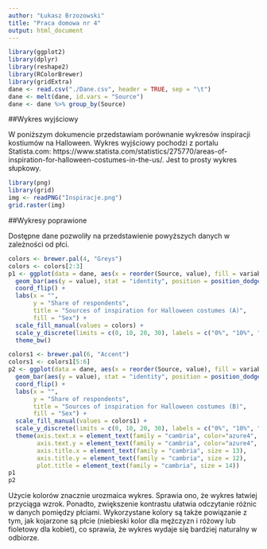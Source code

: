 ```yaml
---
author: "Łukasz Brzozowski"
title: "Praca domowa nr 4"
output: html_document
---
```

  
```r
library(ggplot2)
library(dplyr)
library(reshape2)
library(RColorBrewer)
library(gridExtra)
dane <- read.csv("./Dane.csv", header = TRUE, sep = "\t")
dane <- melt(dane, id.vars = "Source")
dane <- dane %>% group_by(Source)
```

##Wykres wyjściowy

W poniższym dokumencie przedstawiam porównanie wykresów inspiracji kostiumów na Halloween. Wykres wyjściowy pochodzi z portalu Statista.com:
https://www.statista.com/statistics/275770/areas-of-inspiration-for-halloween-costumes-in-the-us/.
Jest to prosty wykres słupkowy.

```r
library(png)
library(grid)
img <- readPNG("Inspiracje.png")
grid.raster(img)
```

##Wykresy poprawione

Dostępne dane pozwoliły na przedstawienie powyższych danych w zależności od płci. 
```r
colors <- brewer.pal(4, "Greys")
colors <- colors[2:3]
p1 <- ggplot(data = dane, aes(x = reorder(Source, value), fill = variable)) +
  geom_bar(aes(y = value), stat = "identity", position = position_dodge(), width = 0.7) +
  coord_flip() +
  labs(x = "", 
       y = "Share of respondents",
       title = "Sources of inspiration for Halloween costumes (A)",
       fill = "Sex") +
  scale_fill_manual(values = colors) +
  scale_y_discrete(limits = c(0, 10, 20, 30), labels = c("0%", "10%", "20%", "30%")) +
  theme_bw()

colors1 <- brewer.pal(6, "Accent")
colors1 <- colors1[5:6]
p2 <- ggplot(data = dane, aes(x = reorder(Source, value), fill = variable)) +
  geom_bar(aes(y = value), stat = "identity", position = position_dodge(), width = 0.7) +
  coord_flip() +
  labs(x = "", 
       y = "Share of respondents",
       title = "Sources of inspiration for Halloween costumes (B)",
       fill = "Sex") +
  scale_fill_manual(values = colors1) +
  scale_y_discrete(limits = c(0, 10, 20, 30), labels = c("0%", "10%", "20%", "30%")) +
  theme(axis.text.x = element_text(family = "cambria", color="azure4", size=10),
        axis.text.y = element_text(family = "cambria", color="azure4", size = 10),
        axis.title.x = element_text(family = "cambria", size = 13),
        axis.title.y = element_text(family = "cambria", size = 12),
        plot.title = element_text(family = "cambria", size = 14))
p1
p2
```


Użycie kolorów znacznie urozmaica wykres. Sprawia ono, że wykres łatwiej przyciąga wzrok. Ponadto, zwiększenie kontrastu ułatwia odczytanie różnic w danych pomiędzy płciami. Wykorzystane kolory są także powiązanie z tym, jak kojarzone są płcie (niebieski kolor dla mężczyzn i różowy lub fioletowy dla kobiet), co sprawia, że wykres wydaje się bardziej naturalny w odbiorze.
